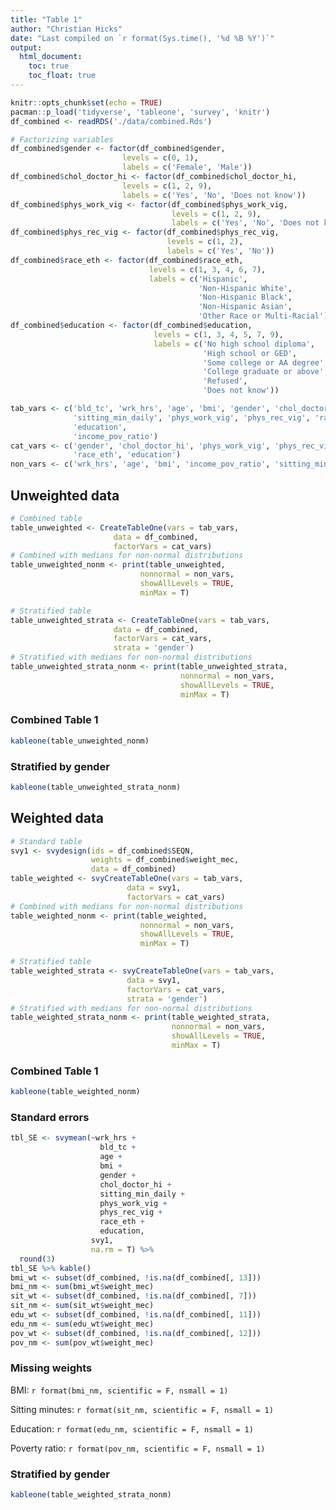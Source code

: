 ```yaml
---
title: "Table 1"
author: "Christian Hicks"
date: "Last compiled on `r format(Sys.time(), '%d %B %Y')`"
output:
  html_document:
    toc: true
    toc_float: true
---
```


```r
knitr::opts_chunk$set(echo = TRUE)
pacman::p_load('tidyverse', 'tableone', 'survey', 'knitr')
df_combined <- readRDS('./data/combined.Rds')

# Factorizing variables
df_combined$gender <- factor(df_combined$gender,
                         levels = c(0, 1),
                         labels = c('Female', 'Male'))
df_combined$chol_doctor_hi <- factor(df_combined$chol_doctor_hi,
                         levels = c(1, 2, 9),
                         labels = c('Yes', 'No', 'Does not know'))
df_combined$phys_work_vig <- factor(df_combined$phys_work_vig,
                                    levels = c(1, 2, 9),
                                    labels = c('Yes', 'No', 'Does not know'))
df_combined$phys_rec_vig <- factor(df_combined$phys_rec_vig,
                                   levels = c(1, 2),
                                   labels = c('Yes', 'No'))
df_combined$race_eth <- factor(df_combined$race_eth,
                               levels = c(1, 3, 4, 6, 7),
                               labels = c('Hispanic',
                                          'Non-Hispanic White',
                                          'Non-Hispanic Black',
                                          'Non-Hispanic Asian',
                                          'Other Race or Multi-Racial'))
df_combined$education <- factor(df_combined$education,
                                levels = c(1, 3, 4, 5, 7, 9),
                                labels = c('No high school diploma',
                                           'High school or GED',
                                           'Some college or AA degree',
                                           'College graduate or above',
                                           'Refused',
                                           'Does not know'))
```

```r
tab_vars <- c('bld_tc', 'wrk_hrs', 'age', 'bmi', 'gender', 'chol_doctor_hi', 
              'sitting_min_daily', 'phys_work_vig', 'phys_rec_vig', 'race_eth', 
              'education',
              'income_pov_ratio')
cat_vars <- c('gender', 'chol_doctor_hi', 'phys_work_vig', 'phys_rec_vig', 
              'race_eth', 'education')
non_vars <- c('wrk_hrs', 'age', 'bmi', 'income_pov_ratio', 'sitting_min_daily')
```

## Unweighted data
```r
# Combined table
table_unweighted <- CreateTableOne(vars = tab_vars,
                       data = df_combined,
                       factorVars = cat_vars)
# Combined with medians for non-normal distributions
table_unweighted_nonm <- print(table_unweighted,
                             nonnormal = non_vars,
                             showAllLevels = TRUE,
                             minMax = T)

# Stratified table
table_unweighted_strata <- CreateTableOne(vars = tab_vars,
                       data = df_combined,
                       factorVars = cat_vars,
                       strata = 'gender')
# Stratified with medians for non-normal distributions
table_unweighted_strata_nonm <- print(table_unweighted_strata,
                                      nonnormal = non_vars,
                                      showAllLevels = TRUE,
                                      minMax = T)
```

### Combined Table 1
```r
kableone(table_unweighted_nonm)
```

### Stratified by gender
```r
kableone(table_unweighted_strata_nonm)
```

## Weighted data
```r
# Standard table
svy1 <- svydesign(ids = df_combined$SEQN,
                  weights = df_combined$weight_mec,
                  data = df_combined)
table_weighted <- svyCreateTableOne(vars = tab_vars,
                          data = svy1,
                          factorVars = cat_vars)
# Combined with medians for non-normal distributions
table_weighted_nonm <- print(table_weighted,
                             nonnormal = non_vars,
                             showAllLevels = TRUE,
                             minMax = T)

# Stratified table
table_weighted_strata <- svyCreateTableOne(vars = tab_vars,
                          data = svy1,
                          factorVars = cat_vars,
                          strata = 'gender')
# Stratified with medians for non-normal distributions
table_weighted_strata_nonm <- print(table_weighted_strata,
                                    nonnormal = non_vars,
                                    showAllLevels = TRUE,
                                    minMax = T)
```

### Combined Table 1
```r
kableone(table_weighted_nonm)
```

### Standard errors
```r
tbl_SE <- svymean(~wrk_hrs +
                    bld_tc +
                    age +
                    bmi +
                    gender +
                    chol_doctor_hi +
                    sitting_min_daily +
                    phys_work_vig +
                    phys_rec_vig +
                    race_eth +
                    education,
                  svy1,
                  na.rm = T) %>% 
  round(3)
tbl_SE %>% kable()
bmi_wt <- subset(df_combined, !is.na(df_combined[, 13]))
bmi_nm <- sum(bmi_wt$weight_mec)
sit_wt <- subset(df_combined, !is.na(df_combined[, 7]))
sit_nm <- sum(sit_wt$weight_mec)
edu_wt <- subset(df_combined, !is.na(df_combined[, 11]))
edu_nm <- sum(edu_wt$weight_mec)
pov_wt <- subset(df_combined, !is.na(df_combined[, 12]))
pov_nm <- sum(pov_wt$weight_mec)
```

### Missing weights
BMI: `r format(bmi_nm, scientific = F, nsmall = 1)`

Sitting minutes: `r format(sit_nm, scientific = F, nsmall = 1)`

Education: `r format(edu_nm, scientific = F, nsmall = 1)`

Poverty ratio: `r format(pov_nm, scientific = F, nsmall = 1)`

### Stratified by gender
```r
kableone(table_weighted_strata_nonm)
```